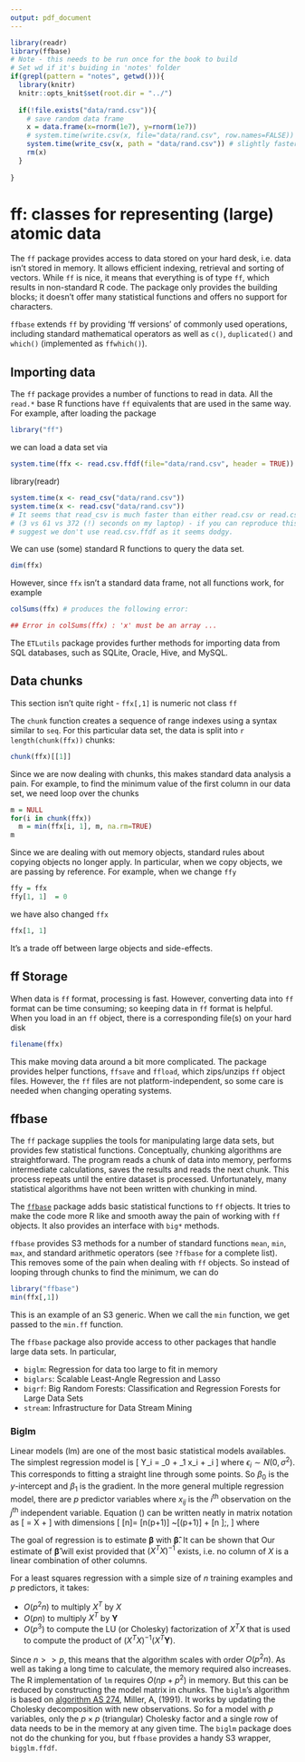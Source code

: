 ```yaml
---
output: pdf_document
---
```


```r
library(readr)
library(ffbase)
# Note - this needs to be run once for the book to build
# Set wd if it's buiding in 'notes' folder
if(grepl(pattern = "notes", getwd())){
  library(knitr)
  knitr::opts_knit$set(root.dir = "../")
  
  if(!file.exists("data/rand.csv")){
    # save random data frame
    x = data.frame(x=rnorm(1e7), y=rnorm(1e7))
    # system.time(write.csv(x, file="data/rand.csv", row.names=FALSE))
    system.time(write_csv(x, path = "data/rand.csv")) # slightly faster
    rm(x)
  }
  
}

```

#  ff: classes for representing (large) atomic data

The `ff` package provides access to data stored on your hard desk, i.e. data isn't stored in memory. It allows efficient indexing, retrieval and sorting of vectors. While `ff` is nice, it means that everything is of type `ff`, which results in non-standard R code. The package only provides the building blocks; it doesn't offer many statistical functions and offers no support for characters. 

`ffbase` extends `ff` by providing 'ff versions' of commonly used operations,
including standard mathematical operators as well as
`c()`, `duplicated()` and `which()` (implemented as `ffwhich()`).


## Importing data

The `ff` package provides a number of functions to read in data. All the `read.*` base R functions have `ff` equivalents that are used in the same way. For example, after loading the package

```r
library("ff")
```

we can load a data set via

```r
system.time(ffx <- read.csv.ffdf(file="data/rand.csv", header = TRUE))
```

library(readr)
```r
system.time(x <- read_csv("data/rand.csv"))
system.time(x <- read.csv("data/rand.csv"))
# It seems that read_csv is much faster than either read.csv or read.csv.ffdf
# (3 vs 61 vs 372 (!) seconds on my laptop) - if you can reproduce this i 
# suggest we don't use read.csv.ffdf as it seems dodgy.
```

We can use (some) standard R functions to query the data set.

```r
dim(ffx)
```

However, since `ffx` isn't a standard data frame, not all functions work, for example

```r
colSums(ffx) # produces the following error:

## Error in colSums(ffx) : 'x' must be an array ...
```


The `ETLutils` package provides further methods for importing data from SQL databases, such as SQLite, Oracle, Hive, and MySQL. 

## Data chunks

This section isn't quite right - `ffx[,1]` is numeric not class `ff`

The `chunk` function creates a sequence of range indexes using a syntax similar to `seq`. For this particular data set, the data is split into `r length(chunk(ffx))` chunks:

```r
chunk(ffx)[[1]]
```

Since we are now dealing with chunks, this makes standard data analysis a pain. For example, to find the minimum value of the first column in our data set, we need loop over the chunks

```r
m = NULL
for(i in chunk(ffx))
  m = min(ffx[i, 1], m, na.rm=TRUE)
m
```

Since we are dealing with out memory objects, standard rules about copying objects no longer apply. In particular, when we copy objects, we are passing by reference. For example, when we change `ffy`

```r
ffy = ffx
ffy[1, 1]  = 0
```

we have also changed `ffx`

```r
ffx[1, 1]
```

It's a trade off between large objects and side-effects.  





## ff Storage

When data is `ff` format, processing is fast. However, converting data into `ff` format can be time consuming; so keeping data in `ff` format is helpful. When you load in an `ff` object, there is a corresponding file(s) on your hard disk

```r
filename(ffx)
```

This make moving data around a bit more complicated. The package provides helper functions, `ffsave` and `ffload`, which zips/unzips `ff` object files. However, the `ff` files are not platform-independent, so some care is needed when changing operating systems.


## ffbase


The `ff` package supplies the tools for manipulating large data sets, but provides few statistical functions. Conceptually, chunking algorithms are straightforward. The program reads a chunk of data into memory, performs intermediate calculations, saves the results and reads the next chunk. This process repeats until the entire dataset is processed. Unfortunately, many statistical algorithms have not been written with chunking in mind.

The [`ffbase`](http://github.com/edwindj/ffbase) package adds basic statistical functions to `ff` objects. It tries to make the code more R like and smooth away the pain of working with `ff` objects. It also provides an interface with `big*` methods.

`ffbase` provides S3 methods for a number of standard functions `mean`, `min`, `max`, and standard arithmetic operators (see `?ffbase` for a complete list). This removes some of the pain when dealing with `ff` objects. So instead of looping through chunks to find the minimum, we can do

```r
library("ffbase")
min(ffx[,1])
```

This is an example of an S3 generic. When we call the `min` function, we get passed to the `min.ff` function.

The `ffbase` package also provide access to other packages that handle large data sets. In particular,

 * `biglm`: Regression for data too large to fit in memory
 * `biglars`: Scalable Least-Angle Regression and Lasso
 * `bigrf`: Big Random Forests: Classification and Regression Forests for Large Data Sets
 * `stream`: Infrastructure for Data Stream Mining
 
### Biglm

Linear models (lm) are one of the most basic statistical models availables. The simplest regression model is 
\[
Y_i = \beta_0 + \beta_1 x_i + \epsilon_i
\]
where $\epsilon_i \sim N(0, \sigma^2)$. This corresponds to fitting a straight line through some points. So $\beta_0$ is the  $y$-intercept and $\beta_1$ is the gradient. In the more general multiple regression model, there are $p$ predictor variables
\begin{equation}
Y_i = \beta_0 + \beta_1 x_{i1} + \beta_2 x_{i2} + \cdots + \beta_p x_{ip} + epsilon_i, 
\end{equation}
where $x_{ij}$ is the $i^\text{th}$ observation on the $j^\text{th}$ independent variable. Equation (\ref{}) can be written neatly in matrix notation as
\[
\mathbf{Y} = X \mathbf{\beta} + \mathbf{\epsilon}
\]
with dimensions
\[
[n\times 1]= [n\times (p+1)] ~[(p+1)\times 1] + [n \times 1 ]\;,
\]
where
\begin{itemize}
\item $\mathbf{Y}$ is the response vector - (dimensions $n \times 1$);
\item $X$ is the design matrix - (dimensions $n \times (p+1)$);
\item $\mathbf{\beta}$ is the parameter vector - (dimensions $(p+1) \times 1$);
\item $\mathbf{\epsilon}$ is the error vector - (dimensions $n \times 1$).
\end{itemize}
The goal of regression is to estimate $\mathbf{\beta}$ with $\mathbf{\hat\beta}$. It can be shown that 
\begin{equation}
 \mathbf{\hat\beta} = (X^T X)^{-1} X^T \mathbf{Y} \;.
\end{equation}
Our estimate of $\mathbf {\hat \beta}$ will exist provided that $(X^T X)^{-1}$
exists, i.e. no column of $X$ is a linear combination of other columns.

For a least squares regression with a simple size of $n$ training examples and $p$ predictors, it takes:

 * $O(p^2n)$ to multiply $X^T$ by $X$
 * $O(pn)$ to multiply $X^T$ by $\mathbf{Y}$
 * $O(p^3)$ to compute the LU (or Cholesky) factorization of $X^TX$ that is used to compute the product of $(X^TX)^{-1} (X^T\mathbf{Y})$.
 
Since $n >> p$, this means that the algorithm scales with order $O(p^2 n)$. As well as taking a long time to calculate, the memory required also increases. The R implementation of `lm` requires $O(np + p^2)$ in memory. But this can be reduced by constructing the model matrix in chunks. The `biglm`'s algorithm is based on [algorithm AS 274](http://lib.stat.cmu.edu/apstat/274), Miller, A, (1991). It works by updating the Cholesky decomposition with new observations. So for a model with $p$ variables, only the $p \times p$ (triangular) Cholesky factor and a single row of data needs to be in the memory at any given time. The `biglm` package does not do the chunking for you, but `ffbase` provides a handy S3 wrapper, `bigglm.ffdf`.




















 
 

 